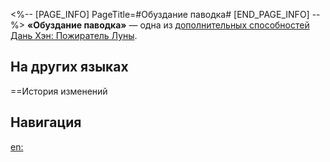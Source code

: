 <%-- [PAGE_INFO]
PageTitle=#Обуздание паводка#
[END_PAGE_INFO] --%>
{{Навык Инфобокс
|Название         = Обуздание паводка
|Изображение      = След Обуздание паводка.png
|Персонаж         = Дань Хэн Пожиратель Луны
|Тип              = Доп. способность
|Возвышение       = 4
|Длительность     = 
|Описание         = Шанс избежать {{Доп эффект|эффекта контроля|10000011}} повышается на 35%.
|Свойство1        = 
|Масштабирование1 = 
}}
'''«Обуздание паводка»''' — одна из [[дополнительная способность|дополнительных способностей]] [[Дань Хэн: Пожиратель Луны]].

==На других языках==
{{На других языках
|en   = Aqua Reign
|zhs  = 修禹
|zht  = 修禹
|ja   = {{Rubi|修禹|しゅうう}}
|ko   = 치수
|es   = Contención de inundaciones
|fr   = Règne abyssal
|ru   = Обуздание паводка
|th   = Aqua Reign
|vi   = Tu Vũ
|de   = Eindämmung der Flut
|id   = Aqua Reign
|pt   = Reinado Aquático
}}

==История изменений
{{История изменений|3.5}}

==Навигация==
{{Навык Навбокс|Дань Хэн Пожиратель Луны}}

[[en:]]